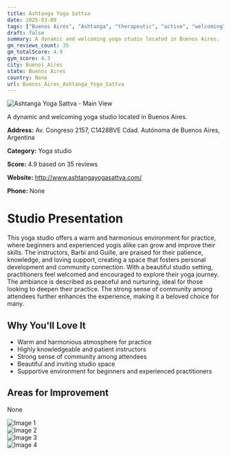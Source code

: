 ```yaml
---
title: Ashtanga Yoga Sattva
date: 2025-03-08
tags: ["Buenos Aires", "Ashtanga", "therapeutic", "active", "welcoming", "community-oriented", "Buenos Aires"]  
draft: false
summary: A dynamic and welcoming yoga studio located in Buenos Aires.
gm_reviews_count: 35
gm_totalScore: 4.9
gym_score: 4.3
city: Buenos_Aires
state: Buenos Aires
country: None
url: Buenos_Aires_Ashtanga_Yoga_Sattva
---
```


<div className="aspect-[16/9] relative my-8">
  <img 
    src="https://lh5.googleusercontent.com/p/AF1QipOcBM-sV1m32s3Ud_MN45aWP7oSlnRYMWlzvt0z=w1920-h1080-k-no"
    alt="Ashtanga Yoga Sattva - Main View"
    className="object-cover absolute inset-0 w-full h-full rounded-lg"
  />
</div>

A dynamic and welcoming yoga studio located in Buenos Aires.

**Address:** Av. Congreso 2157, C1428BVE Cdad. Autónoma de Buenos Aires, Argentina

**Category:** Yoga studio

**Score:** 4.9 based on 35 reviews

**Website:** http://www.ashtangayogasattva.com/

**Phone:** None

# Studio Presentation

This yoga studio offers a warm and harmonious environment for practice, where beginners and experienced yogis alike can grow and improve their skills. The instructors, Barbi and Guille, are praised for their patience, knowledge, and loving support, creating a space that fosters personal development and community connection. With a beautiful studio setting, practitioners feel welcomed and encouraged to explore their yoga journey. The ambiance is described as peaceful and nurturing, ideal for those looking to deepen their practice. The strong sense of community among attendees further enhances the experience, making it a beloved choice for many.

## Why You'll Love It

- Warm and harmonious atmosphere for practice
- Highly knowledgeable and patient instructors
- Strong sense of community among attendees
- Beautiful and inviting studio space
- Supportive environment for beginners and experienced practitioners

## Areas for Improvement

None

<div className="grid grid-cols-1 xl:grid-cols-2 gap-4 my-8">
<div className="aspect-[4/3] relative"><img src="https://lh5.googleusercontent.com/p/AF1QipOvzxZn3U_svfIFGuvJh-Tofl-NOJhbxIby2FqY=w1920-h1080-k-no" alt="Image 1" className="object-cover absolute inset-0 w-full h-full rounded-lg" /></div>
<div className="aspect-[4/3] relative"><img src="https://lh5.googleusercontent.com/p/AF1QipPf_W9x_k-FKQUrYr3vDE8imlW4A8PEO35KfIqK=w1920-h1080-k-no" alt="Image 2" className="object-cover absolute inset-0 w-full h-full rounded-lg" /></div>
<div className="aspect-[4/3] relative"><img src="https://lh5.googleusercontent.com/p/AF1QipOT8bxO5tocC6VV0t6CfCuTA1DV3v5KyCgnw-kp=w1920-h1080-k-no" alt="Image 3" className="object-cover absolute inset-0 w-full h-full rounded-lg" /></div>
<div className="aspect-[4/3] relative"><img src="https://lh5.googleusercontent.com/p/AF1QipMX0mxULyYlcCIueXXko_xI4NQCxvGKjB0t0QeK=w1920-h1080-k-no" alt="Image 4" className="object-cover absolute inset-0 w-full h-full rounded-lg" /></div>
</div>